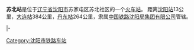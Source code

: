 {{Infobox China railway station 
|车站名称 = 苏北站
|车站名称拼音 = Subei
|图片 = 
|图片介紹 = 
|车站位置 = [[辽宁省|辽宁省]][[沈阳市|沈阳市]]
|坐标 = 
|线路 = [[沈大铁路|沈大铁路]] [[沈丹铁路|沈丹铁路]]
|归属 = [[沈阳铁路局|沈阳铁路局]]
|车站等级 =乘降所 
|月台数目 = 
|網站 = 
}}

'''苏北站'''是位于[[辽宁省|辽宁省]][[沈阳市|沈阳市]]苏家屯区苏北社区的一个[[火车站|火车站]]。
距离[[沈阳站|沈阳站]]13公里，[[大连站|大连站]]384公里，[[丹东站|丹东站]]264公里，隶属[[中国铁路沈阳局集团有限公司|中国铁路沈阳局集团有限公司]]管辖。

{{start rail box|[[中国铁路|中国铁路]]}}
{{s-inop|[[浑河站|浑河站]]|rows=2}}
{{s-line|[[沈大铁路|沈大铁路]]}}
{{s-inop|[[苏家屯站|苏家屯站]]|rows=2}}
|-
{{s-line|[[沈丹铁路|沈丹铁路]]}}
{{end box}} 

{{China-rail-stub}}
{{沈大铁路}}
{{沈丹铁路}}
[[Category:沈阳市铁路车站|Category:沈阳市铁路车站]]
